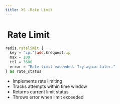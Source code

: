 ```yaml
---
title: XS -Rate Limit
---
```


# <img src="../assets/docuBadge (11).png" alt="" data-size="line" /> Rate Limit <a href="#xs-rate-limit" id="xs-rate-limit"></a>

```javascript
redis.ratelimit {
  key = "ip:"|add:$request.ip
  max = 100
  ttl = 3600
  error = "Rate limit exceeded. Try again later."
} as rate_status
```

* Implements rate limiting
* Tracks attempts within time window
* Returns current limit status
* Throws error when limit exceeded
